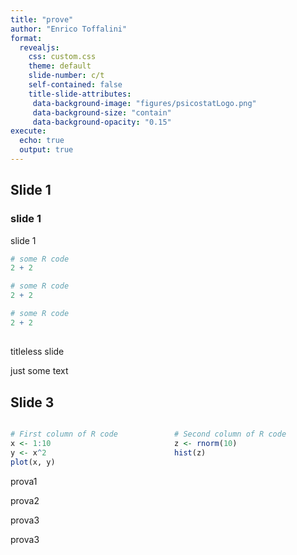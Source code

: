 ```yaml
---
title: "prove"
author: "Enrico Toffalini"
format:
  revealjs:
    css: custom.css
    theme: default
    slide-number: c/t
    self-contained: false
    title-slide-attributes: 
     data-background-image: "figures/psicostatLogo.png"
     data-background-size: "contain"
     data-background-opacity: "0.15"
execute:
  echo: true
  output: true
---
```

## Slide 1

### slide 1

slide 1

```r
# some R code
2 + 2
```

```r
# some R code
2 + 2
```

```r
# some R code
2 + 2
```

<!-- --------------------------------------------------------------------- -->

## 

titleless slide

just some text

<!-- --------------------------------------------------------------------- -->

## Slide 3

<div style="display: flex; justify-content: space-between;">
<div style="width: 48%;">
```r
# First column of R code
x <- 1:10
y <- x^2
plot(x, y)
```
</div> 
<div style="width: 48%;"> 
```r
# Second column of R code 
z <- rnorm(10) 
hist(z) 
``` 
</div> 
</div>

prova1
<p class="small">prova2</p>
<p class="smaller">prova3</p>
<p class="smallest">prova3</p>

<!-- --------------------------------------------------------------------- -->



